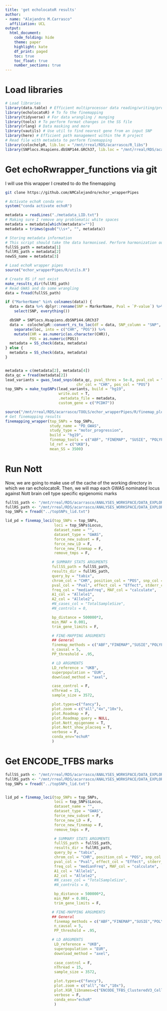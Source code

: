 ```yaml
---
title: 'get echolocatoR results'
author: 
- name: "Alejandro M.Carrasco"
  affiliation: UCL
output: 
  html_document:
    code_folding: hide
    theme: paper
    highlight: kate
    df_print: paged
    toc: true
    toc_float: true
    number_sections: true
---
```



# Load libraries

```r
# Load libraries
library(data.table) # Efficient multiprocessor data reading/writing/processing
library(echolocatoR) # To fo the finemapping
library(tidyverse) # For data wrangling / munging
library(tools) # To perform format changes in the SS file
library(rlang) # Data masking and more
library(vautils) # Use util to find nearest gene from an input SNP
library(here) # Efficient path management within the R project
# Read file with metadata to perform finemapping
library(colochelpR, lib.loc = "/mnt/rreal/RDS/acarrasco/R_libs")
library(SNPlocs.Hsapiens.dbSNP144.GRCh37, lib.loc = "/mnt/rreal/RDS/acarrasco/R_libs")
```


# Get echoRwrapper_functions via git

I will use this wrapper I created to do the finemapping
```bash
git clone https://github.com/AMCalejandro/echor_wrapperPipes
```



```r


# Activate echoR conda env
system("conda activate echoR")

metadata = readLines("./metadata_LID.txt")
# Making sure I remove any problematic white spaces
metadata = metadata[which(metadata!="")]
metadata = trimws(gsub("\\s+", "", metadata))

# Storing metadata information
# This script should take the data harmonised. Perform harmonization outside this script
fullSS_path = metadata[1]
fullRS_path = metadata[2]
newSS_name = metadata[3]

# Load echoR wrapper pipes
source("echor_wrapperPipes/R/utils.R")

# Create RS if not exist
make_results_dir(fullRS_path)
# Read GWAS and do some wrangling
data = fread(fullSS_path)

if ("MarkerName" %in% colnames(data)) {
  data = data %>% dplyr::rename(SNP = MarkerName, Pval = `P-value`) %>%
    select(SNP, everything())

  dbSNP = SNPlocs.Hsapiens.dbSNP144.GRCh37
  data =  colochelpR::convert_rs_to_loc(df = data, SNP_column = "SNP", dbSNP = dbSNP) %>%
    separate(loc, into = c("CHR", "POS")) %>%
    mutate(CHR = as.numeric(as.character(CHR)),
           POS = as.numeric(POS))
  metadata = SS_check(data, metadata)
} else {
  metadata = SS_check(data, metadata)
}


metadata = c(metadata[2], metadata[4])
data_qc = fread(metadata[2])
lead_variants = gwas_lead_snps(data_qc, pval_thres = 5e-8, pval_col = "Pval",
                                chr_col = "CHR", pos_col = "POS")
top_SNPs = make_topSNPs(lead_variants, build = "hg19",
                        write.out = T,
                        .metadata_file = metadata,
                        custom_gene = c("PCDH7"))

source("/mnt/rreal/RDS/acarrasco/TOOLS/echor_wrapperPipes/R/finemap_plotting.R")
# Get finemapping results
finemapping_wrapper(top_SNPs = top_SNPs,
                    study_name = "PD_GWAS",
                    study_type = "motor_progression",
                    build = "hg19",
                    finemap_tools = c("ABF", "FINEMAP", "SUSIE", "POLYFUN_SUSIE"),
                    ld_ref = c("UKB"),
                    mean_SS = 3500)
```


# Run Nott

Now, we are going to make use of the cache of the working directory in which we ran echolocatoR.
Then, we will map each GWAS nominated locus against Nott brain cell type specific epigenomic marks

```r
fullSS_path <- "/mnt/rreal/RDS/acarrasco/ANALYSES_WORKSPACE/DATA_EXPLORATION/tmp/LID_echolocatoR/QC_COLOC.txt"
fullRS_path <- "/mnt/rreal/RDS/acarrasco/ANALYSES_WORKSPACE/DATA_EXPLORATION/tmp/LID_echolocatoR/RESULTS"
top_SNPs = fread("../topSNPs_lid.txt")

lid_pd = finemap_loci(top_SNPs = top_SNPs,
                      loci = top_SNPs$Locus,
                      dataset_name = "",
                      dataset_type = "GWAS",
                      force_new_subset = F,
                      force_new_LD = F,
                      force_new_finemap = F,
                      remove_tmps = F,

                     # SUMMARY STATS ARGUMENTS
                     fullSS_path = fullSS_path,
                     results_dir = fullRS_path,
                     query_by = "tabix",
                     chrom_col = "CHR", position_col = "POS", snp_col = "MarkerName",
                     pval_col = "Pval", effect_col = "Effect", stderr_col = "StdErr",
                     freq_col = "medianFreq", MAF_col = "calculate",
                     A1_col = "Allele1",
                     A2_col = "Allele2",
                     #N_cases_col = "TotalSampleSize",
                     #N_controls = 0,

                     bp_distance = 500000*2,
                     min_MAF = 0.001,
                     trim_gene_limits = F,

                     # FINE-MAPPING ARGUMENTS
                     ## General
                     finemap_methods = c("ABF","FINEMAP","SUSIE","POLYFUN_SUSIE"),
                     n_causal = 5,
                     PP_threshold = .95,

                     # LD ARGUMENTS
                     LD_reference = "UKB",
                     superpopulation = "EUR",
                     download_method = "axel",

                     case_control = F,
                     nThread = 15,
                     sample_size = 3572,

                     plot.types=c("fancy"),
                     plot.zoom = c("all","4x","10x"),
                     plot.Roadmap = F,
                     plot.Roadmap_query = NULL,
                     plot.Nott_epigenome = T,
                     plot.Nott_show_placseq = T,
                     verbose = F,
                     conda_env="echoR"
                     )

```



# Get ENCODE_TFBS marks

```r

fullSS_path <- "/mnt/rreal/RDS/acarrasco/ANALYSES_WORKSPACE/DATA_EXPLORATION/tmp/LID_echolocatoR/QC_COLOC.txt"
fullRS_path <- "/mnt/rreal/RDS/acarrasco/ANALYSES_WORKSPACE/DATA_EXPLORATION/tmp/LID_echolocatoR/RESULTS"
top_SNPs = fread("../topSNPs_lid.txt")


lid_pd = finemap_loci(top_SNPs = top_SNPs,
                      loci = top_SNPs$Locus,
                      dataset_name = "",
                      dataset_type = "GWAS",
                      force_new_subset = F,
                      force_new_LD = F,
                      force_new_finemap = F,
                      remove_tmps = F,

                      # SUMMARY STATS ARGUMENTS
                      fullSS_path = fullSS_path,
                      results_dir = fullRS_path,
                      query_by = "tabix",
                      chrom_col = "CHR", position_col = "POS", snp_col = "MarkerName",
                      pval_col = "Pval", effect_col = "Effect", stderr_col = "StdErr",
                      freq_col = "medianFreq", MAF_col = "calculate",
                      A1_col = "Allele1",
                      A2_col = "Allele2",
                      #N_cases_col = "TotalSampleSize",
                      #N_controls = 0,

                      bp_distance = 500000*2,
                      min_MAF = 0.001,
                      trim_gene_limits = F,

                     # FINE-MAPPING ARGUMENTS
                     ## General
                      finemap_methods = c("ABF","FINEMAP","SUSIE","POLYFUN_SUSIE"),
                      n_causal = 5,
                      PP_threshold = .95,

                     # LD ARGUMENTS
                      LD_reference = "UKB",
                      superpopulation = "EUR",
                      download_method = "axel",
 
                      case_control = F,
                      nThread = 15,
                      sample_size = 3572,

                      plot.types=c("fancy"),
                      plot.zoom = c("all","4x","10x"),
                      plot.XGR_libnames=c("ENCODE_TFBS_ClusteredV3_CellTypes", "Uniform_TFBS"),
                      verbose = F,
                      conda_env="echoR"
                      )
``` 



